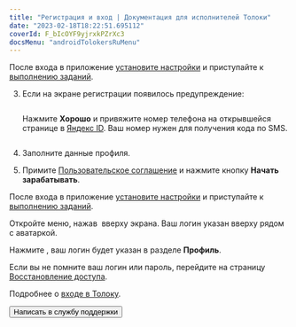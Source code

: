 ```yaml
---
title: "Регистрация и вход | Документация для исполнителей Толоки"
date: "2023-02-18T18:22:51.695112"
coverId: F_bIcOYF9yjrxkPZrXc3
docsMenu: "androidTolokersRuMenu"
---
```



<RuAuthContent1/>

После входа в приложение [установите настройки](../settings) и приступайте к [выполнению заданий](../tasks).

<RuAuthContent2/>

3. Если на экране регистрации появилось предупреждение:

    <Cut title="Не привязан номер телефона">

    <Image width="260px" withBackground imageId="1677848214175" alt="" />

    Нажмите **Хорошо** и привяжите номер телефона на открывшейся странице в [Яндекс ID](https://passport.yandex.ru/). Ваш номер нужен для получения кода по SMS.

    </Cut>

    <Cut title="Номер телефона привязан к другому аккаунту">

    <Image width="260px" withBackground imageId="1677848146529" alt="" />

    <RuAuthContent3/>

    </Cut>

1. Заполните данные профиля.

1. Примите [Пользовательское соглашение](https://join.toloka.ai/legal/user-agreement-ru/) и нажмите кнопку **Начать зарабатывать**.

После входа в приложение [установите настройки](../settings) и приступайте к [выполнению заданий](../tasks).

<RuAuthContent4/>

<RuFaqLoginCommon1/>

<Cut title="Где посмотреть свой логин в мобильном приложении">

Откройте меню, нажав <img src="https://tlkfrontprod.azureedge.net/portal-production/static/uploaded/images/1677847612879/1677847612879_original_svg.svg" alt="" /> вверху экрана. Ваш логин указан вверху рядом с аватаркой.

Нажмите <img src="https://tlkfrontprod.azureedge.net/portal-production/static/uploaded/images/1677848133440/1677848133440_original_png.png" alt="" />, ваш логин будет указан в разделе **Профиль**.

</Cut>

<Cut title="Не помню логин или пароль">

Если вы не помните ваш логин или пароль, перейдите на страницу [Восстановление доступа](https://passport.yandex.ru/passport?mode=restore).

Подробнее о [входе в Толоку](#registered).

</Cut>

<RuFaqLoginCommon2/>

<Button themeColor="light" view="default" size="l" type="link" url="../troubleshooting/support?form-source=auth">Написать в службу поддержки</Button>
